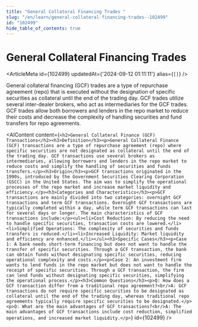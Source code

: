 ```yaml
---
title: "General Collateral Financing Trades "
slug: "/en/learn/general-collateral-financing-trades--102499"
id: "102499"
hide_table_of_contents: true
---
```



# General Collateral Financing Trades 

<ArticleMeta id={102499} updatedAt={'2024-09-12 01:11:11'} alias={`[]`} />
<div className='border-solid border-b border-t-0 my-4 border-[var(--ifm-color-gray-300)]' />

General collateral financing (GCF) trades are a type of repurchase agreement (repo) that is executed without the designation of specific securities as collateral until the end of the trading day. GCF trades utilize several inter-dealer brokers, who act as intermediaries for the GCF trades. GCF trades allow both borrowers and lenders in the repo market to reduce their costs and decrease the complexity of handling securities and fund transfers for repo agreements.

<AIContent content={`<h2>General Collateral Finance (GCF) Transactions</h2><h3>Definition</h3><p>General Collateral Finance (GCF) transactions are a type of repurchase agreement (repo) where specific securities are not designated as collateral until the end of the trading day. GCF transactions use several brokers as intermediaries, allowing borrowers and lenders in the repo market to reduce costs and simplify the handling of securities and funds transfers.</p><h3>Origin</h3><p>GCF transactions originated in the 1990s, introduced by the Government Securities Clearing Corporation (GSCC) in the United States. The aim was to simplify the operational processes of the repo market and increase market liquidity and efficiency.</p><h3>Categories and Characteristics</h3><p>GCF transactions are mainly divided into two categories: overnight GCF transactions and term GCF transactions. Overnight GCF transactions are typically completed within a day, while term GCF transactions can last for several days or longer. The main characteristics of GCF transactions include:</p><ul><li>Cost Reduction: By reducing the need to handle specific securities, transaction costs are lowered.</li><li>Simplified Operations: The complexity of securities and funds transfers is reduced.</li><li>Increased Liquidity: Market liquidity and efficiency are enhanced.</li></ul><h3>Specific Cases</h3><p>Case 1: A bank needs short-term financing but does not want to handle the transfer of specific securities. Through a GCF transaction, the bank can obtain funds without designating specific securities, reducing operational complexity and costs.</p><p>Case 2: An investment firm wants to lend funds in the repo market but does not want to handle the receipt of specific securities. Through a GCF transaction, the firm can lend funds without designating specific securities, simplifying the operational process.</p><h3>Common Questions</h3><p>Q: How does a GCF transaction differ from a traditional repo agreement?<br/>A: GCF transactions do not require specific securities to be designated as collateral until the end of the trading day, whereas traditional repo agreements typically require specific securities to be designated.</p><p>Q: What are the main advantages of GCF transactions?<br/>A: The main advantages of GCF transactions include cost reduction, simplified operations, and increased market liquidity.</p>`} id={102499} />
